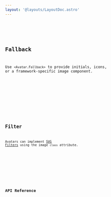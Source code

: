 ```yaml
---
layout: '@layouts/LayoutDoc.astro'
---
```






<Preview client:load>
	<Fragment slot="preview">
		<Default client:visible />
	</Fragment>
	<Fragment slot="code">
		<Code code={DefaultRaw} lang="svelte" />
	</Fragment>
</Preview>

## Fallback

Use `<Avatar.Fallback>` to provide initials, icons, or a framework-specific image component.

<Preview client:load>
	<Fragment slot="preview">
		<Fallback client:visible />
	</Fragment>
	<Fragment slot="code">
		<Code code={FallbackRaw} lang="svelte" />
	</Fragment>
</Preview>

## Filter

Avatars can implement [SVG Filters](/docs/guides/cookbook/svg-filters) using the image `class` attribute.

<Preview client:load>
	<Fragment slot="preview">
		<Filter client:visible />
	</Fragment>
	<Fragment slot="code">
		<Code code={FilterRaw} lang="svelte" />
	</Fragment>
</Preview>

## API Reference

<ApiTable />
